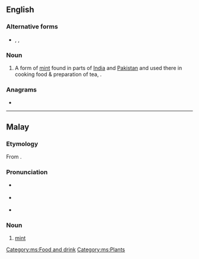 ==English==

===Alternative forms===
* {{l|en|podeena}}, {{l|en|podina}}, {{l|en|pudeena}}

===Noun===
{{en-noun|-}}

# A form of [[mint]] found in parts of [[India]] and [[Pakistan]] and used there in cooking food & preparation of tea, {{taxlink|Mentha arvensis|species|noshow=1}}.

===Anagrams===
* {{anagrams|en|unpaid}}

----

==Malay==

===Etymology===
From {{etyl|sa|ms}} {{l|sa|पुदीन}}.

===Pronunciation===
* {{a|Johor-Selangor}} {{IPA|/pudinə/|lang=ms}}
* {{a|Riau-Lingga}} {{IPA|/pudina/|lang=ms}}
* {{rhymes|inə|nə|ə|lang=ms}}

===Noun===
{{head|ms|noun}}

# [[mint]]

[[Category:ms:Food and drink]]
[[Category:ms:Plants]]